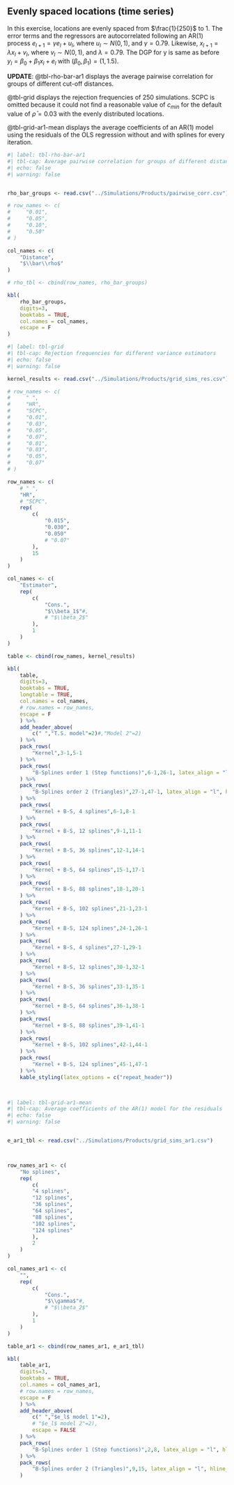 ## Evenly spaced locations (time series)


In this exercise, locations are evenly spaced from $\frac{1}{250}$ to 1. The error terms and the regressors are autocorrelated following an AR(1) process $e_{l+1}=\gamma e_l+ u_l$, where $u_l\sim N(0,1)$, and $\gamma=0.79$. Likewise, $x_{l+1}=\lambda x_l+ v_l$, where $v_l\sim N(0,1)$, and $\lambda=0.79$. The DGP for y is same as before $y_l=\beta_0+\beta_1 x_l+e_l$ with $(\beta_0, \beta_1)=(1, 1.5)$.

**UPDATE**: @tbl-rho-bar-ar1 displays the average pairwise correlation for groups of different cut-off distances.

@tbl-grid displays the rejection frequencies of 250 simulations. SCPC is omitted because it could not find a reasonable value of $c_{min}$ for the default value of $\bar\rho=0.03$ with the evenly distributed locations.

@tbl-grid-ar1-mean displays the average coefficients of an AR(1) model using the residuals of the OLS regression without and with splines for every iteration.


```r
#| label: tbl-rho-bar-ar1
#| tbl-cap: Average pairwise correlation for groups of different distances.
#| echo: false
#| warning: false


rho_bar_groups <- read.csv("../Simulations/Products/pairwise_corr.csv")

# row_names <- c(
#     "0.01",
#     "0.05",
#     "0.10",
#     "0.50"
# )

col_names <- c(
    "Distance",
    "$\\bar\\rho$"
)

# rho_tbl <- cbind(row_names, rho_bar_groups)

kbl(
    rho_bar_groups,
    digits=3, 
    booktabs = TRUE,
    col.names = col_names,
    escape = F
)

```

```r
#| label: tbl-grid
#| tbl-cap: Rejection frequencies for different variance estimators
#| echo: false
#| warning: false

kernel_results <- read.csv("../Simulations/Products/grid_sims_res.csv")

# row_names <- c(
#     " ",
#     "HR",
#     "SCPC",
#     "0.01",
#     "0.03",
#     "0.05",
#     "0.07",
#     "0.01",
#     "0.03",
#     "0.05",
#     "0.07"
# )

row_names <- c(
    # " ",
    "HR",
    # "SCPC",
    rep(
        c(
            "0.015",
            "0.030",
            "0.050"
            # "0.07"
        ),
        15
    )
)

col_names <- c(
    "Estimator",
    rep(
        c(
            "Cons.",
            "$\\beta_1$"#,
            # "$\\beta_2$"
        ),
        1
    )
)

table <- cbind(row_names, kernel_results)

kbl(
    table, 
    digits=3, 
    booktabs = TRUE,
    longtable = TRUE,
    col.names = col_names,
    # row.names = row_names,
    escape = F
    ) %>%
    add_header_above(
        c(" ","T.S. model"=2)#,"Model 2"=2)
    ) %>%
    pack_rows(
        "Kernel",3-1,5-1
    ) %>%
    pack_rows(
        "B-Splines order 1 (Step functions)",6-1,26-1, latex_align = "l", hline_after = TRUE
    ) %>%
    pack_rows(
        "B-Splines order 2 (Triangles)",27-1,47-1, latex_align = "l", hline_after = TRUE
    ) %>%
    pack_rows(
        "Kernel + B-S, 4 splines",6-1,8-1
    ) %>%
    pack_rows(
        "Kernel + B-S, 12 splines",9-1,11-1
    ) %>%
    pack_rows(
        "Kernel + B-S, 36 splines",12-1,14-1
    ) %>%
    pack_rows(
        "Kernel + B-S, 64 splines",15-1,17-1
    ) %>%
    pack_rows(
        "Kernel + B-S, 88 splines",18-1,20-1
    ) %>%
    pack_rows(
        "Kernel + B-S, 102 splines",21-1,23-1
    ) %>%
    pack_rows(
        "Kernel + B-S, 124 splines",24-1,26-1
    ) %>%
    pack_rows(
        "Kernel + B-S, 4 splines",27-1,29-1
    ) %>%
    pack_rows(
        "Kernel + B-S, 12 splines",30-1,32-1
    ) %>%
    pack_rows(
        "Kernel + B-S, 36 splines",33-1,35-1
    ) %>%
    pack_rows(
        "Kernel + B-S, 64 splines",36-1,38-1
    ) %>%
    pack_rows(
        "Kernel + B-S, 88 splines",39-1,41-1
    ) %>%
    pack_rows(
        "Kernel + B-S, 102 splines",42-1,44-1
    ) %>%
    pack_rows(
        "Kernel + B-S, 124 splines",45-1,47-1
    ) %>% 
    kable_styling(latex_options = c("repeat_header"))
 



```

```r
#| label: tbl-grid-ar1-mean
#| tbl-cap: Average coefficients of the AR(1) model for the residuals
#| echo: false
#| warning: false


e_ar1_tbl <- read.csv("../Simulations/Products/grid_sims_ar1.csv")



row_names_ar1 <- c(
    "No splines",
    rep(
        c(
        "4 splines",
        "12 splines",
        "36 splines",
        "64 splines",
        "88 splines",
        "102 splines",
        "124 splines"
        ),
        2
    )
)

col_names_ar1 <- c(
    "",
    rep(
        c(
            "Cons.",
            "$\\gamma$"#,
            # "$\\beta_2$"
        ),
        1
    )
)

table_ar1 <- cbind(row_names_ar1, e_ar1_tbl)

kbl(
    table_ar1, 
    digits=3, 
    booktabs = TRUE,
    col.names = col_names_ar1,
    # row.names = row_names,
    escape = F
    ) %>%
    add_header_above(
        c(" ","$e_l$ model 1"=2),
        # "$e_l$ model 2"=2),
        escape = FALSE
    ) %>%
    pack_rows(
        "B-Splines order 1 (Step functions)",2,8, latex_align = "l", hline_after = TRUE
    ) %>%
    pack_rows(
        "B-Splines order 2 (Triangles)",9,15, latex_align = "l", hline_after = TRUE
    )
 



```

